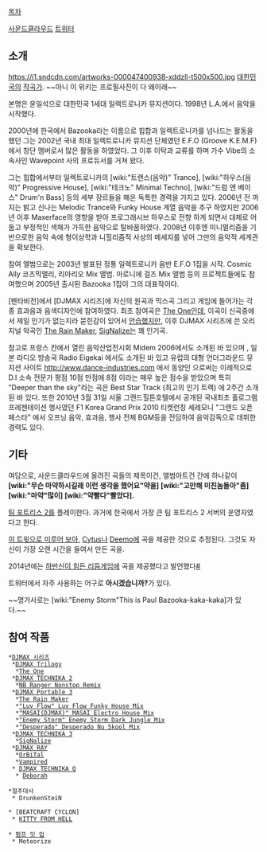 [[목차]]

[https://soundcloud.com/paulbazooka 사운드클라우드]
[https://twitter.com/PaulBazooka 트위터]

== 소개 ==
https://i1.sndcdn.com/artworks-000047400938-xddzll-t500x500.jpg
[[대한민국]]의 [[작곡가]]. ~~아니 이 위키는 프로필사진이 다 왜이래~~

본명은 윤일석으로 대한민국 1세대 일렉트로니카 뮤지션이다. 1998년 L.A.에서 음악을 시작했다.

2000년에 한국에서 Bazooka라는 이름으로 힙합과 일렉트로니카를 넘나드는 활동을 했던 그는 2002년 국내 최대 일렉트로니카 뮤지션 단체였던 E.F.O (Groove K.E.M.F)에서 창단 멤버로서 많은 활동을 하였었다. 그 이후 이탁과 교류를 하며 가수 Vibe의 소속사인 Wavepoint 사의 프로듀서를 거쳐 왔다.

그는 힙합에서부터 일렉트로니카의 [wiki:"트랜스(음악)" Trance], [wiki:"하우스(음악)" Progressive House], [wiki:"테크노" Minimal Techno], [wiki:"드럼 앤 베이스" Drum'n Bass] 등의 세부 장르들을 해온 독특한 경력을 가지고 있다. 2006년 전 까지는 밝고 신나는 Melodic Trance와 Funky House 계열 음악을 추구 하였지만 2006년 이후 Maxerface의 영향을 받아 프로그래시브 하우스로 전향 하게 되면서 대체로 어둡고 부정적인 색채가 가득한 음악으로 탈바꿈하였다. 2008년 이후엔 미니멀리즘을 기반으로한 음악 속에 형이상학과 니힐리즘적 사상의 메세지를 넣어 그만의 음악적 세계관을 확보한다.

참여 앨범으로는 2003년 발표된 정통 일렉트로니카 음반 E.F.O 1집을 시작. Cosmic Ally 코즈믹앨리, 리마리오 Mix 앨범. 마로니에 걸즈 Mix 앨범 등의 프로젝트들에도 참여했으며 2005년 출시된 Bazooka 1집이 그의 대표작이다.

[펜타비전]에서 [DJMAX 시리즈]에 자신의 원곡과 믹스곡 그리고 게임에 들어가는 각종 효과음과 음색디자인에 참여하였다. 최초 참여곡은 [[The One]]인데, 이곡이 신곡중에서 제일 인기가 없는지라 묻힌감이 있어서 [[안습]]했지만, 이후 DJMAX 시리즈에 쓴 오리지널 악곡인 [[The Rain Maker]], [[SigNalize]]는 꽤 인기곡.

참고로 프랑스 칸에서 열린 음악산업전시회 Midem 2006에서도 소개된 바 있으며 , 일본 라디오 방송국 Radio Eigekai 에서도 소개된 바 있고 유럽의 대형 언더그라운드 뮤지션 사이트 http://www.dance-industries.com 에서 동양인 으로써는 이례적으로 D.I 소속 전문가 평점 10점 만점에 8점 이라는 매우 높은 점수을 받았으며 특히 "Deeper than the sky"라는 곡은 Best Star Track (최고의 인기 트랙) 에 2주간 소개된 바 있다. 또한 2010년 3월 31일 서울 그랜드힐튼호텔에서 공개된 국내최초 홀로그램 프레젠테이션 행사였던 F1 Korea Grand Prix 2010 티켓런칭 세레모니 "그랜드 오픈 페스타" 에서 오프닝 음악, 효과음, 행사 전체 BGM등을 전담하여 음악감독으로 데뷔한 경력도 있다.

== 기타 ==
여담으로, 사운드클라우드에 올려진 곡들의 제목이건, 앨범아트건 간에 하나같이 '''[wiki:"무슨 마약하시길래 이런 생각을 했어요"약을] [wiki:"고만해 미친놈들아"좀] [wiki:"마약"많이] [wiki:"약빨다"빨았다].'''

[[팀 포트리스 2]]를 플레이한다. 과거에 한국에서 가장 큰 팀 포트리스 2 서버의 운영자였다고 한다.

[https://twitter.com/PaulBazooka/status/455215277974634497 이 트윗으로 미루어 보아], [[Cytus]]나 [[Deemo]]에 곡을 제공한 것으로 추정된다. 그것도 자신이 가장 오랜 시간을 들여서 만든 곡을.

2014년에는 [[펌프 잇 업|하반신이 힘든 리듬게임]]에 곡을 제공했다고 발언했다[http://gall.dcinside.com/board/view/?id=rhythmgame&no=5533090&page=4&search_pos=&s_type=search_all&s_keyword=%ED%8E%8C%ED%94%84 #]

트위터에서 자주 사용하는 어구로 '''아시겠습니까?'''가 있다.



~~명가사로는 [wiki:"Enemy Storm"This is Paul Bazooka-kaka-kaka]가 있다.~~


== 참여 작품 ==
 *[[DJMAX 시리즈]]
  *[[DJMAX Trilogy]]
   *[[The One]]
  *[[DJMAX TECHNIKA 2]]
   *[[NB Ranger Nonstop Remix]]
  *[[DJMAX Portable 3]]
   *[[The Rain Maker]]
   *[["Luv Flow" Luv Flow Funky House Mix]]
   *[["MASAI(DJMAX)" MASAI Electro House Mix]]
   *[["Enemy Storm" Enemy Storm Dark Jungle Mix]]
   *[["Desperado" Desperado Nu Skool Mix]]
  *[[DJMAX TECHNIKA 3]]
   *[[SigNalize]]
  *[[DJMAX RAY]]
   *[[OrBiTal]]
   *[[Vampired]]
  * [[DJMAX TECHNIKA Q]]
   * [[Deborah]]

 *절주대사
  * DrunkenSteiN

 * [BEATCRAFT CYCLON]
  * [[KITTY FROM HELL]]

 * [[펌프 잇 업]]
  * Meteorize
